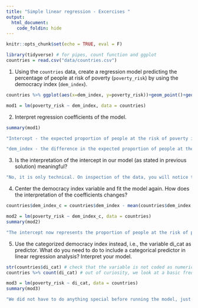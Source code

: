 ```yaml
---
title: "Simple linear regression - Excercises "
output:
  html_document:
    code_foldin: hide
---
```


```r
knitr::opts_chunk$set(echo = TRUE, eval = F)
```

```r

library(tidyverse) # for pipes, count function and ggplot
countries = read.csv("data/countries.csv")
```

1) Using the `countries` data, create a regression model predicting the percentage of people at risk of poverty (`poverty_risk`) by using the democracy index (`dem_index`).

```r

countries %>% ggplot(aes(x=dem_index, y=poverty_risk))+geom_point()+geom_smooth(method = "lm") # remember to visualize before modeling 

mod1 = lm(poverty_risk ~ dem_index, data = countries)
```

2) Interpret regression coefficients of the model.

```r
summary(mod1)

"Intercept - the expected proportion of people at the risk of poverty in a country with the democracy index of zero. In such country, we would expect to see 63% (0.63) of people at the risk of poverty."

"dem_index - the difference in the expected proportion of people at the risk of povery when the democracy index raises by one. According to our model, countries with 1 additional point on the democracy index have on average 5 percentage points smaller proportion of people at the risk of poverty"
```

3) Is the interpretation of the intercept in our model (as stated in previous solution) meaningful?

```r
"No, it is only technical. On inspection of the data, you will notice there are no countries in the sample even close to the democracy index of 0. So the interpetation is, in fact, a wild extrapolation to an area for which we have no data."
```


4) Center the democracy index variable and fit the model again. How does the interpretation of the coefficients changes?

```r
countries$dem_index_c = countries$dem_index - mean(countries$dem_index, na.rm = TRUE)

mod2 = lm(poverty_risk ~ dem_index_c, data = countries)
summary(mod2)

"The intercept now represents the proportion of people at the risk of poverty in a country with average democracy index (average within our sample, of course). This is much more useful. The interpretation of the slope coefficient does not change."
```

5) Use the categorized democracy index instead, i.e., the variable di_cat as predictor. What do you need to do to include a categorical predictor in linear regression analysis? Interpret your model.


```r

str(countries$di_cat) # check that the variable is not coded as numeric
countries %>% count(di_cat) # out of curiosity, we look at a basic frequency table

mod3 = lm(poverty_risk ~ di_cat, data = countries)
summary(mod3)

"We did not have to do anything special before running the model, just check that that the di_cat variable is not coded as numeric. Since it is not, R automatically transforms it into factor (if it is not a factor yet) and then to dummies. It automatically includes only k-1 of the dummies in the model. We see, looking at the intercepts, that full democracy have 6 percentage points less people living in poverty, on average, compared to Flawed democracies. Hybrid democracies, on the other hand, have 16 percentage points higher povery rate the Flawed democracies, on average. But what is the poverty rate of Flawed democracies to begin with? It is the intercept, i.e. 25.5 %."
```



